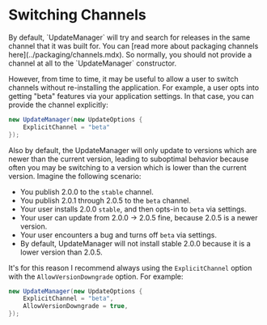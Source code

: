 # Switching Channels
<AppliesTo all />
By default, `UpdateManager` will try and search for releases in the same channel that it was built for. You can [read more about packaging channels here](../packaging/channels.mdx). So normally, you should not provide a channel at all to the `UpdateManager` constructor.

However, from time to time, it may be useful to allow a user to switch channels without re-installing the application. For example, a user opts into getting "beta" features via your application settings. In that case, you can provide the channel explicitly:

```cs
new UpdateManager(new UpdateOptions { 
    ExplicitChannel = "beta" 
});
```

Also by default, the UpdateManager will only update to versions which are newer than the current version, leading to suboptimal behavior because often you may be switching to a version which is lower than the current version. Imagine the following scenario:

- You publish 2.0.0 to the `stable` channel.
- You publish 2.0.1 through 2.0.5 to the `beta` channel.
- Your user installs 2.0.0 `stable`, and then opts-in to `beta` via settings.
- Your user can update from 2.0.0 -> 2.0.5 fine, because 2.0.5 is a newer version.
- Your user encounters a bug and turns off `beta` via settings.
- By default, UpdateManager will not install stable 2.0.0 because it is a lower version than 2.0.5.

It's for this reason I recommend always using the `ExplicitChannel` option with the `AllowVersionDowngrade` option. For example:

```cs
new UpdateManager(new UpdateOptions { 
    ExplicitChannel = "beta",
    AllowVersionDowngrade = true,
});
```
